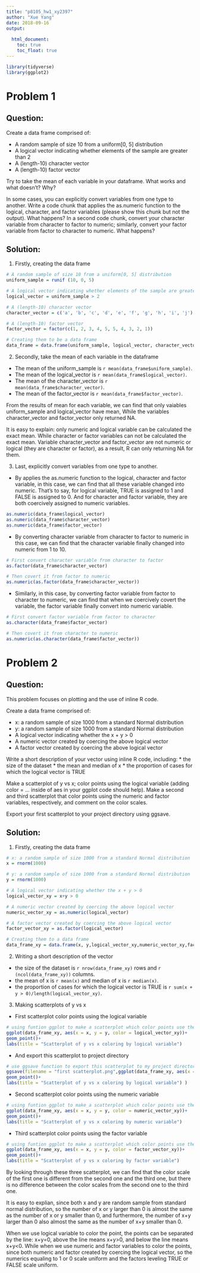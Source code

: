 ```yaml
---
title: "p8105_hw1_xy2397"
author: "Xue Yang"
date: 2018-09-16
output:
  
  html_document:
    toc: true
    toc_float: true
---
```



```r
library(tidyverse)
library(ggplot2)
```


# Problem 1

## Question:
Create a data frame comprised of:

* A random sample of size 10 from a uniform[0, 5] distribution
* A logical vector indicating whether elements of the sample are greater than 2
* A (length-10) character vector
* A (length-10) factor vector

Try to take the mean of each variable in your dataframe. What works and what doesn’t? Why?

In some cases, you can explicitly convert variables from one type to another. Write a code chunk that applies the as.numeric function to the logical, character, and factor variables (please show this chunk but not the output). What happens? In a second code chunk, convert your character variable from character to factor to numeric; similarly, convert your factor variable from factor to character to numeric. What happens?


## Solution:

1. Firstly, creating the data frame

```r

# A random sample of size 10 from a uniform[0, 5] distribution
uniform_sample = runif (10, 0, 5)

# A logical vector indicating whether elements of the sample are greater than 2
logical_vector = uniform_sample > 2

# A (length-10) character vector
character_vector = c('a', 'b', 'c', 'd', 'e', 'f', 'g', 'h', 'i', 'j')

# A (length-10) factor vector
factor_vector = factor(c(1, 2, 3, 4, 5, 5, 4, 3, 2, 1))

# Creating them to be a data frame
data_frame = data.frame(uniform_sample, logical_vector, character_vector, factor_vector)
```


2. Secondly, take the mean of each variable in the dataframe

* The mean of the uniform_sample is `r mean(data_frame$uniform_sample)`.
* The mean of the logical_vector is `r mean(data_frame$logical_vector)`.
* The mean of the character_vector is `r mean(data_frame$character_vector)`.
* The mean of the factor_vector is `r mean(data_frame$factor_vector)`.

From the results of mean for each variable, we can find that only vaiables uniform_sample and logical_vector have mean, While the variables character_vector and factor_vector only returned NA. 

It is easy to explain: only numeric and logical variable can be calculated the exact mean. While character or factor variables can not be calculated the exact mean. Variable character_vector and factor_vector are not numeric or logical (they are character or factor), as a result, R can only returning NA for them.


3. Last,  explicitly convert variables from one type to another.


*    By applies the as.numeric function to the logical, character and factor variable, in this case, we can find that all these variable changed into numeric. That's to say, for logical variable, TRUE is assigned to 1 and FALSE is assigned to 0. And for character and factor variable, they are both coercively assigned to numeric variables.

```r
as.numeric(data_frame$logical_vector)
as.numeric(data_frame$character_vector)
as.numeric(data_frame$factor_vector)
```

*    By converting character variable from character to factor to numeric in this case, we can find that the character variable finally changed into numeric from 1 to 10.

```r

# First convert character variable from character to factor
as.factor(data_frame$character_vector)

# Then covert it from factor to numeric
as.numeric(as.factor(data_frame$character_vector))    
```


*    Similarly, in this case, by converting factor variable from factor to character to numeric, we can find that when we coercively covert the variable, the factor variable finally convert into numeric variable.
```r

# First convert factor variable from factor to character
as.character(data_frame$factor_vector)

# Then covert it from character to numeric
as.numeric(as.character(data_frame$factor_vector))
```




# Problem 2

## Question:

This problem focuses on plotting and the use of inline R code.

Create a data frame comprised of:

* x: a random sample of size 1000 from a standard Normal distribution
* y: a random sample of size 1000 from a standard Normal distribution
* A logical vector indicating whether the x + y > 0
* A numeric vector created by coercing the above logical vector
* A factor vector created by coercing the above logical vector

Write a short description of your vector using inline R code, including: * the size of the dataset * the mean and median of x * the proportion of cases for which the logical vector is TRUE

Make a scatterplot of y vs x; color points using the logical variable (adding color = ... inside of aes in your ggplot code should help). Make a second and third scatterplot that color points using the numeric and factor variables, respectively, and comment on the color scales.

Export your first scatterplot to your project directory using ggsave.



## Solution:

1. Firstly, creating the data frame

```r

# x: a random sample of size 1000 from a standard Normal distribution
x = rnorm(1000)

# y: a random sample of size 1000 from a standard Normal distribution
y = rnorm(1000)

# A logical vector indicating whether the x + y > 0
logical_vector_xy = x+y > 0

# A numeric vector created by coercing the above logical vector
numeric_vector_xy = as.numeric(logical_vector)

# A factor vector created by coercing the above logical vector
factor_vector_xy = as.factor(logical_vector)

# Creating them to a data frame
data_frame_xy = data.frame(x, y,logical_vector_xy,numeric_vector_xy,factor_vector_xy)
```


2. Writing a short description of the vector

* the size of the dataset is  `r nrow(data_frame_xy)` rows and `r (ncol(data_frame_xy))` columns.
* the mean of x is `r mean(x)` and median of x is `r median(x)`.
* the proportion of cases for which the logical vector is TRUE is `r sum(x + y > 0)/length(logical_vector_xy)`.


3. Making scatterplots of y vs x

*   First scatterplot color points using the logical variable
```r
# using funtion ggplot to make a scatterplot which color points use the logical variable
ggplot(data_frame_xy, aes(x = x, y = y, color = logical_vector_xy))+
geom_point()+
labs(title = "Scatterplot of y vs x coloring by logical variable") 
```

*   And export this scatterplot to project directory
```r
# use ggsave function to export this scatterplot to my project directory
ggsave(filename = "first scatterplot.png",ggplot(data_frame_xy, aes(x = x, y = y, color = logical_vector_xy))+
geom_point()+
labs(title = "Scatterplot of y vs x coloring by logical variable") )
```


*   Second scatterplot color points using the numeric variable
```r
# using funtion ggplot to make a scatterplot which color points use the numeric variable
ggplot(data_frame_xy, aes(x = x, y = y, color = numeric_vector_xy))+
geom_point()+
labs(title = "Scatterplot of y vs x coloring by numeric variable") 
```


*   Third scatterplot color points using the factor variable
```r
# using funtion ggplot to make a scatterplot which color points use the factor variable
ggplot(data_frame_xy, aes(x = x, y = y, color = factor_vector_xy))+
geom_point()+
labs(title = "Scatterplot of y vs x coloring by factor variable") 
```

By looking through these three scatterplot, we can find that the color scale of the first one is different from the second one and the third one, but there is no difference between the color scales from the second one to the third one. 

It is easy to explian, since both x and y are random sample from standard normal distribution, so the number of x or y larger than 0 is almost the same as the number of x or y smaller than 0, and furthermore, the number of x+y larger than 0 also almost the same as the number of x+y smaller than 0. 

When we use logical variable to color the point, the points can be separated by the line: x+y=0, above the line means x+y>0, and below the line means x+y<0. While when we use numeric and factor variables to color the points, since both numeric and factor created by coercing the logical vector, so the numerics equaling to 1 or 0 scale uniform and the factors leveling TRUE or FALSE scale uniform.

